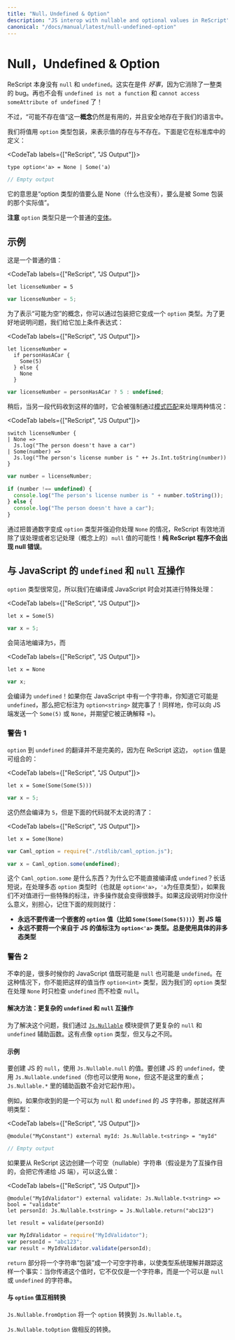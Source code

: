 ```yaml
---
title: "Null，Undefined & Option"
description: "JS interop with nullable and optional values in ReScript"
canonical: "/docs/manual/latest/null-undefined-option"
---
```


<!--
# Null, Undefined and Option
-->
# Null，Undefined & Option

<!--
ReScript itself doesn't have the notion of `null` or `undefined`. This is a _great_ thing, as it wipes out an entire category of bugs. No more `undefined is not a function`, and `cannot access someAttribute of undefined`!
-->

ReScript 本身没有 `null` 和 `undefined`。这实在是件 _好事_，因为它消除了一整类的 bug。再也不会有 `undefined is not a function` 和 `cannot access someAttribute of undefined` 了！

<!--
However, the **concept** of a potentially nonexistent value is still useful, and safely exists in our language.
-->

不过，“可能不存在值”这一**概念**仍然是有用的，并且安全地存在于我们的语言中。

<!--
We represent the existence and nonexistence of a value by wrapping it with the `option` type. Here's its definition from the standard library:
-->

我们将值用 `option` 类型包装，来表示值的存在与不存在。下面是它在标准库中的定义：

<CodeTab labels={["ReScript", "JS Output"]}>

```res example
type option<'a> = None | Some('a)
```
```js
// Empty output
```

</CodeTab>

<!--
It means "a value of type option is either None (representing nothing) or that actual value wrapped in a Some".
-->

它的意思是“option 类型的值要么是 None（什么也没有），要么是被 Some 包装的那个实际值”。

<!--
**Note** how the `option` type is just a regular [variant](variant.md).
-->

**注意** `option` 类型只是一个普通的[变体](variant.md)。

<!--
## Example
-->
## 示例

<!--
Here's a normal value:
-->

这是一个普通的值：

<CodeTab labels={["ReScript", "JS Output"]}>

```res example
let licenseNumber = 5
```
```js
var licenseNumber = 5;
```

</CodeTab>

<!--
To represent the concept of "maybe null", you'd turn this into an `option` type by wrapping it. For the sake of a more illustrative example, we'll put a condition around it:
-->

为了表示“可能为空”的概念，你可以通过包装把它变成一个 `option` 类型。为了更好地说明问题，我们给它加上条件表达式：

<CodeTab labels={["ReScript", "JS Output"]}>

```res
let licenseNumber =
  if personHasACar {
    Some(5)
  } else {
    None
  }
```
```js
var licenseNumber = personHasACar ? 5 : undefined;
```

</CodeTab>

<!--
Later on, when another piece of code receives such value, it'd be forced to handle both cases through [pattern matching](pattern-matching-destructuring.md):
-->

稍后，当另一段代码收到这样的值时，它会被强制通过[模式匹配](pattern-matching-destructuring.md)来处理两种情况：

<CodeTab labels={["ReScript", "JS Output"]}>

```res
switch licenseNumber {
| None =>
  Js.log("The person doesn't have a car")
| Some(number) =>
  Js.log("The person's license number is " ++ Js.Int.toString(number))
}
```
```js
var number = licenseNumber;

if (number !== undefined) {
  console.log("The person's license number is " + number.toString());
} else {
  console.log("The person doesn't have a car");
}
```

</CodeTab>

<!--
By turning your ordinary number into an `option` type, and by forcing you to handle the `None` case, the language effectively removed the possibility for you to mishandle, or forget to handle, a conceptual `null` value! **A pure ReScript program doesn't have null errors**.
-->

通过把普通数字变成 `option` 类型并强迫你处理 `None` 的情况，ReScript 有效地消除了误处理或者忘记处理（概念上的）`null` 值的可能性！**纯 ReScript 程序不会出现 null 错误**。

<!--
## Interoperate with JavaScript `undefined` and `null`
-->
## 与 JavaScript 的 `undefined` 和 `null` 互操作

<!--
The `option` type is common enough that we special-case it when compiling to JavaScript:
-->

`option` 类型很常见，所以我们在编译成 JavaScript 时会对其进行特殊处理：

<CodeTab labels={["ReScript", "JS Output"]}>

```res example
let x = Some(5)
```
```js
var x = 5;
```

</CodeTab>

<!--
simply compiles down to `5`, and
-->

会简洁地编译为`5`，而

<CodeTab labels={["ReScript", "JS Output"]}>

```res example
let x = None
```
```js
var x;
```

</CodeTab>

<!--
compiles to `undefined`! If you've got e.g. a string in JavaScript that you know might be `undefined`, type it as `option<string>` and you're done! Likewise, you can send a `Some(5)` or `None` to the JS side and expect it to be interpreted correctly =)
-->

会编译为 `undefined`！如果你在 JavaScript 中有一个字符串，你知道它可能是 `undefined`，那么把它标注为 `option<string>` 就完事了！同样地，你可以向 JS 端发送一个 `Some(5)` 或 `None`，并期望它被正确解释 =)。

<!--
### Caveat 1
-->
### 警告 1

<!--
The option-to-undefined translation isn't perfect, because on our side, `option` values can be composed:
-->

`option` 到 `undefined` 的翻译并不是完美的，因为在 ReScript 这边， `option` 值是可组合的：

<CodeTab labels={["ReScript", "JS Output"]}>

```res example
let x = Some(Some(Some(5)))
```
```js
var x = 5;
```

</CodeTab>

<!--
This still compiles to `5`, but this gets troublesome:
-->

这仍然会编译为 `5`，但是下面的代码就不太说的清了：

<CodeTab labels={["ReScript", "JS Output"]}>

```res example
let x = Some(None)
```
```js
var Caml_option = require("./stdlib/caml_option.js");

var x = Caml_option.some(undefined);
```

</CodeTab>

<!--
What's this `Caml_option.some` thing? Why can't this compile to `undefined`? Long story short, when dealing with a polymorphic `option` type (aka `option<'a>`, for any `'a`), many operations become tricky if we don't mark the value with some special annotation. If this doesn't make sense, don't worry; just remember the following rule:
-->

这个 `Caml_option.some` 是什么东西？为什么它不能直接编译成 `undefined`？长话短说，在处理多态 `option` 类型时（也就是 `option<'a>`，`'a`为任意类型），如果我们不对值进行一些特殊的标注，许多操作就会变得很棘手。如果这段说明对你没什么意义，别担心，记住下面的规则就行：

<!--
- **Never, EVER, pass a nested `option` value (e.g. `Some(Some(Some(5)))`) into the JS side.**
- **Never, EVER, annotate a value coming from JS as `option<'a>`. Always give the concrete, non-polymorphic type.**
-->

- **永远不要传递一个嵌套的 `option` 值（比如 `Some(Some(Some(5)))`）到 JS 端**
- **永远不要将一个来自于 JS 的值标注为 `option<'a>` 类型。总是使用具体的非多态类型**

<!--
### Caveat 2
-->
### 警告 2

<!--
Unfortunately, lots of times, your JavaScript value might be _both_ `null` or `undefined`. In that case, you unfortunately can't type such value as e.g. `option<int>`, since our `option` type only checks for `undefined` and not `null` when dealing with a `None`.
-->

不幸的是，很多时候你的 JavaScript 值既可能是 `null` 也可能是 `undefined`。在这种情况下，你不能把这样的值当作 `option<int>` 类型，因为我们的 `option` 类型在处理 `None` 时只检查 `undefined` 而不检查 `null`。

<!--
#### Solution: More Sophisticated `undefined` & `null` Interop
-->
#### 解决方法：更复杂的 `undefined` 和 `null` 互操作

<!--
To solve this, we provide access to more elaborate `null` and `undefined` helpers through the [`Js.Nullable`](api/js/nullable) module. This somewhat works like an `option` type, but is different from it.
-->

为了解决这个问题，我们通过 [`Js.Nullable`](api/js/nullable) 模块提供了更复杂的 `null` 和 `undefined` 辅助函数。这有点像 `option` 类型，但又与之不同。

<!--
#### Examples
-->
#### 示例

<!--
To create a JS `null`, use the value `Js.Nullable.null`. To create a JS `undefined`, use `Js.Nullable.undefined` (you can naturally use `None` too, but that's not the point here; the `Js.Nullable.*` helpers wouldn't work with it).
-->

要创建 JS 的 `null`，使用 `Js.Nullable.null` 的值。要创建 JS 的 `undefined`，使用 `Js.Nullable.undefined`（你也可以使用 `None`，但这不是这里的重点；`Js.Nullable.*` 里的辅助函数不会对它起作用）。

<!--
If you're receiving, for example, a JS string that can be null and undefined, type it as:
-->

例如，如果你收到的是一个可以为 `null` 和 `undefined` 的 JS 字符串，那就这样声明类型：

<CodeTab labels={["ReScript", "JS Output"]}>

```res example
@module("MyConstant") external myId: Js.Nullable.t<string> = "myId"
```
```js
// Empty output
```

</CodeTab>

<!--
To create such a nullable string from our side (presumably to pass it to the JS side, for interop purpose), do:
-->

如果要从 ReScript 这边创建一个可空（nullable）字符串（假设是为了互操作目的，会把它传递给 JS 端），可以这么做：


<CodeTab labels={["ReScript", "JS Output"]}>

```res example
@module("MyIdValidator") external validate: Js.Nullable.t<string> => bool = "validate"
let personId: Js.Nullable.t<string> = Js.Nullable.return("abc123")

let result = validate(personId)
```
```js
var MyIdValidator = require("MyIdValidator");
var personId = "abc123";
var result = MyIdValidator.validate(personId);
```

</CodeTab>

<!--
The `return` part "wraps" a string into a nullable string, to make the type system understand and track the fact that, as you pass this value around, it's not just a string, but a string that can be `null` or `undefined`.
-->

`return` 部分将一个字符串“包装”成一个可空字符串，以使类型系统理解并跟踪这样一个事实：当你传递这个值时，它不仅仅是一个字符串，而是一个可以是 `null` 或 `undefined` 的字符串。

<!--
#### Convert to/from `option`
-->
#### 与 `option` 值互相转换

<!--
`Js.Nullable.fromOption` converts from a `option` to `Js.Nullable.t`.

`Js.Nullable.toOption` does the opposite.
-->

`Js.Nullable.fromOption` 将一个 `option` 转换到 `Js.Nullable.t`。

`Js.Nullable.toOption` 做相反的转换。
